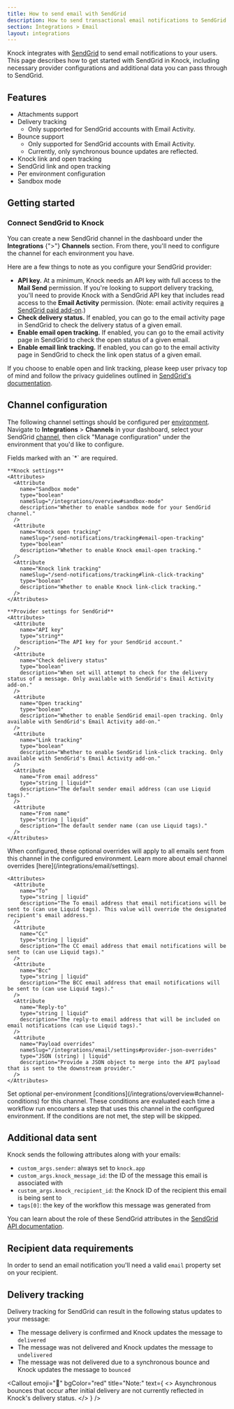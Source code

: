 ```yaml
---
title: How to send email with SendGrid
description: How to send transactional email notifications to SendGrid with Knock.
section: Integrations > Email
layout: integrations
---
```


Knock integrates with <a href="https://sendgrid.com" target="_blank">SendGrid</a> to send email notifications to your users. This page describes how to get started with SendGrid in Knock, including necessary provider configurations and additional data you can pass through to SendGrid.

## Features

- Attachments support
- Delivery tracking
  - Only supported for SendGrid accounts with Email Activity.
- Bounce support
  - Only supported for SendGrid accounts with Email Activity.
  - Currently, only synchronous bounce updates are reflected.
- Knock link and open tracking
- SendGrid link and open tracking
- Per environment configuration
- Sandbox mode

## Getting started

### Connect SendGrid to Knock

You can create a new SendGrid channel in the dashboard under the **Integrations** {">"} **Channels** section. From there, you'll need to configure the channel for each environment you have.

Here are a few things to note as you configure your SendGrid provider:

- **API key.** At a minimum, Knock needs an API key with full access to the **Mail Send** permission. If you're looking to support delivery tracking, you'll need to provide Knock with a SendGrid API key that includes read access to the **Email Activity** permission. (Note: email activity requires <a href="https://sendgrid.com/solutions/add-ons/30-days-additional-email-activity-history/" target="_blank">a SendGrid paid add-on</a>.)
- **Check delivery status.** If enabled, you can go to the email activity page in SendGrid to check the delivery status of a given email.
- **Enable email open tracking.** If enabled, you can go to the email activity page in SendGrid to check the open status of a given email.
- **Enable email link tracking.** If enabled, you can go to the email activity page in SendGrid to check the link open status of a given email.

If you choose to enable open and link tracking, please keep user privacy top of mind and follow the privacy guidelines outlined in <a href="https://docs.sendgrid.com/ui/account-and-settings/tracking" target="_blank">SendGrid's documentation</a>.

## Channel configuration

The following channel settings should be configured per [environment](/concepts/environments). Navigate to **Integrations** > **Channels** in your dashboard, select your SendGrid [channel](/concepts/channels), then click "Manage configuration" under the environment that you'd like to configure.

<AccordionGroup>
  <Accordion title="Settings">
    Fields marked with an `*` are required.
    
    **Knock settings**
    <Attributes>
      <Attribute
        name="Sandbox mode"
        type="boolean"
        nameSlug="/integrations/overview#sandbox-mode"
        description="Whether to enable sandbox mode for your SendGrid channel."
      />
      <Attribute
        name="Knock open tracking"
        nameSlug="/send-notifications/tracking#email-open-tracking"
        type="boolean"
        description="Whether to enable Knock email-open tracking."
      />
      <Attribute
        name="Knock link tracking"
        nameSlug="/send-notifications/tracking#link-click-tracking"
        type="boolean"
        description="Whether to enable Knock link-click tracking."
      />
    </Attributes>

    **Provider settings for SendGrid**
    <Attributes>
      <Attribute
        name="API key"
        type="string*"
        description="The API key for your SendGrid account."
      />
      <Attribute
        name="Check delivery status"
        type="boolean"
        description="When set will attempt to check for the delivery status of a message. Only available with SendGrid's Email Activity add-on."
      />
      <Attribute
        name="Open tracking"
        type="boolean"
        description="Whether to enable SendGrid email-open tracking. Only available with SendGrid's Email Activity add-on."
      />
      <Attribute
        name="Link tracking"
        type="boolean"
        description="Whether to enable SendGrid link-click tracking. Only available with SendGrid's Email Activity add-on."
      />
      <Attribute
        name="From email address"
        type="string | liquid*"
        description="The default sender email address (can use Liquid tags)."
      />
      <Attribute
        name="From name"
        type="string | liquid"
        description="The default sender name (can use Liquid tags)."
      />
    </Attributes>

  </Accordion>
  <Accordion title="Overrides">
    When configured, these optional overrides will apply to all emails sent from this channel in the configured environment. Learn more about email channel overrides [here](/integrations/email/settings).
    
    <Attributes>
      <Attribute
        name="To"
        type="string | liquid"
        description="The To email address that email notifications will be sent to (can use Liquid tags). This value will override the designated recipient's email address."
      />
      <Attribute
        name="Cc"
        type="string | liquid"
        description="The CC email address that email notifications will be sent to (can use Liquid tags)."
      />
      <Attribute
        name="Bcc"
        type="string | liquid"
        description="The BCC email address that email notifications will be sent to (can use Liquid tags)."
      />
      <Attribute
        name="Reply-to"
        type="string | liquid"
        description="The reply-to email address that will be included on email notifications (can use Liquid tags)."
      />
      <Attribute
        name="Payload overrides"
        nameSlug="/integrations/email/settings#provider-json-overrides"
        type="JSON (string) | liquid"
        description="Provide a JSON object to merge into the API payload that is sent to the downstream provider."
      />
    </Attributes>
  </Accordion>
  <Accordion title="Conditions">
    Set optional per-environment [conditions](/integrations/overview#channel-conditions) for this channel. These conditions are evaluated each time a workflow run encounters a step that uses this channel in the configured environment. If the conditions are not met, the step will be skipped.
  </Accordion>
</AccordionGroup>

## Additional data sent

Knock sends the following attributes along with your emails:

- `custom_args.sender`: always set to `knock.app`
- `custom_args.knock_message_id`: the ID of the message this email is associated with
- `custom_args.knock_recipient_id`: the Knock ID of the recipient this email is being sent to
- `tags[0]`: the key of the workflow this message was generated from

You can learn about the role of these SendGrid attributes in the <a href="https://docs.sendgrid.com/" target="_blank">SendGrid API documentation</a>.

## Recipient data requirements

In order to send an email notification you'll need a valid `email` property set on your recipient.

## Delivery tracking

Delivery tracking for SendGrid can result in the following status updates to your message:

- The message delivery is confirmed and Knock updates the message to `delivered`
- The message was not delivered and Knock updates the message to `undelivered`
- The message was not delivered due to a synchronous bounce and Knock updates the message to `bounced`

<Callout
  emoji="🚨"
  bgColor="red"
  title="Note:"
  text={
    <>
      Asynchronous bounces that occur after initial delivery are not currently
      reflected in Knock's delivery status.
    </>
  }
/>
